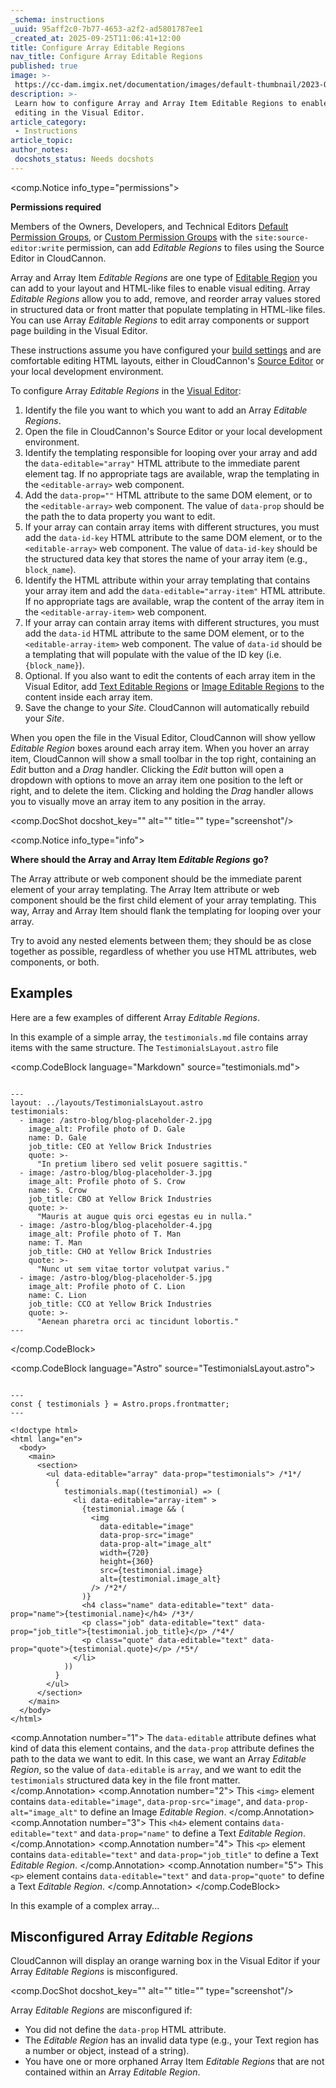 ```yaml
---
_schema: instructions
_uuid: 95aff2c0-7b77-4653-a2f2-ad5801787ee1
_created_at: 2025-09-25T11:06:41+12:00
title: Configure Array Editable Regions
nav_title: Configure Array Editable Regions
published: true
image: >-
 https://cc-dam.imgix.net/documentation/images/default-thumbnail/2023-Q4/CloudCannon-Documentation-Thumbnail.png
description: >-
 Learn how to configure Array and Array Item Editable Regions to enable array
 editing in the Visual Editor.
article_category:
 - Instructions
article_topic:
author_notes:
 docshots_status: Needs docshots
---
```

<comp.Notice info_type="permissions">
  <p><strong>Permissions required</strong></p><p>Members of the Owners, Developers, and Technical Editors <a href="/documentation/articles/what-are-default-permission-groups/">Default Permission Groups</a>, or <a href="/documentation/articles/what-are-custom-permission-groups/">Custom Permission Groups</a> with the <code>site:source-editor:write</code> permission, can add <em>Editable Regions</em> to files using the Source Editor in CloudCannon.</p>
</comp.Notice>

Array and Array Item *Editable Regions* are one type of [Editable Region](/documentation/articles/what-are-editable-regions/) you can add to your layout and HTML-like files to enable visual editing. Array *Editable Regions* allow you to add, remove, and reorder array values stored in structured data or front matter that populate templating in HTML-like files. You can use Array *Editable Regions* to edit array components or support page building in the Visual Editor.

These instructions assume you have configured your [build settings](/documentation/articles/configure-your-first-build/) and are comfortable editing HTML layouts, either in CloudCannon's [Source Editor](/documentation/articles/the-source-editor/) or your local development environment.

To configure Array *Editable Regions* in the [Visual Editor](/documentation/articles/the-visual-editor/):

1. Identify the file you want to which you want to add an Array *Editable Regions*.
2. Open the file in CloudCannon's Source Editor or your local development environment.
3. Identify the templating responsible for looping over your array and add the `data-editable="array"` HTML attribute to the immediate parent element tag. If no appropriate tags are available, wrap the templating in the `<editable-array>` web component.
4. Add the `data-prop=""` HTML attribute to the same DOM element, or to the `<editable-array>` web component. The value of `data-prop` should be the path the to data property you want to edit.
5. If your array can contain array items with different structures, you must add the `data-id-key` HTML attribute to the same DOM element, or to the `<editable-array>` web component. The value of `data-id-key` should be the structured data key that stores the name of your array item (e.g., `block_name`).
6. Identify the HTML attribute within your array templating that contains your array item and add the `data-editable="array-item"` HTML attribute. If no appropriate tags are available, wrap the content of the array item in the `<editable-array-item>` web component.
7. If your array can contain array items with different structures, you must add the `data-id` HTML attribute to the same DOM element, or to the `<editable-array-item>` web component. The value of `data-id` should be a templating that will populate with the value of the ID key (i.e. `{block_name}`).
8. Optional. If you also want to edit the contents of each array item in the Visual Editor, add [Text Editable Regions](/documentation/articles/configure-text-editable-regions/) or [Image Editable Regions](/documentation/articles/configure-image-editable-regions/) to the content inside each array item.
9. Save the change to your *Site*. CloudCannon will automatically rebuild your *Site*.

When you open the file in the Visual Editor, CloudCannon will show yellow *Editable Region* boxes around each array item. When you hover an array item, CloudCannon will show a small toolbar in the top right, containing an *Edit* button and a *Drag* handler. Clicking the *Edit* button will open a dropdown with options to move an array item one position to the left or right, and to delete the item. Clicking and holding the *Drag* handler allows you to visually move an array item to any position in the array.

<comp.DocShot docshot_key="" alt="" title="" type="screenshot"/>

<comp.Notice info_type="info">
  <p><strong>Where should the Array and Array Item </strong><em><strong>Editable Regions</strong></em> <strong>go?</strong></p><p>The Array attribute or web component should be the immediate parent element of your array templating. The Array Item attribute or web component should be the first child element of your array templating. This way, Array and Array Item should flank the templating for looping over your array.</p><p>Try to avoid any nested elements between them; they should be as close together as possible, regardless of whether you use HTML attributes, web components, or both.</p>
</comp.Notice>

## Examples

Here are a few examples of different Array *Editable Regions*.

In this example of a simple array, the `testimonials.md` file contains array items with the same structure. The `TestimonialsLayout.astro` file

<comp.CodeBlock language="Markdown" source="testimonials.md">
``````````

---
layout: ../layouts/TestimonialsLayout.astro
testimonials:
  - image: /astro-blog/blog-placeholder-2.jpg
    image_alt: Profile photo of D. Gale
    name: D. Gale
    job_title: CEO at Yellow Brick Industries
    quote: >-
      "In pretium libero sed velit posuere sagittis."
  - image: /astro-blog/blog-placeholder-3.jpg
    image_alt: Profile photo of S. Crow
    name: S. Crow
    job_title: CBO at Yellow Brick Industries
    quote: >-
      "Mauris at augue quis orci egestas eu in nulla."
  - image: /astro-blog/blog-placeholder-4.jpg
    image_alt: Profile photo of T. Man
    name: T. Man
    job_title: CHO at Yellow Brick Industries
    quote: >-
      "Nunc ut sem vitae tortor volutpat varius."
  - image: /astro-blog/blog-placeholder-5.jpg
    image_alt: Profile photo of C. Lion
    name: C. Lion
    job_title: CCO at Yellow Brick Industries
    quote: >-
      "Aenean pharetra orci ac tincidunt lobortis."
---

``````````
</comp.CodeBlock>

<comp.CodeBlock language="Astro" source="TestimonialsLayout.astro">
``````````

---
const { testimonials } = Astro.props.frontmatter;
---

<!doctype html>
<html lang="en">
  <body>
    <main>
      <section>
        <ul data-editable="array" data-prop="testimonials"> /*1*/
          {
            testimonials.map((testimonial) => (
              <li data-editable="array-item" >
                {testimonial.image && (
                  <img
                    data-editable="image"
                    data-prop-src="image"
                    data-prop-alt="image_alt"
                    width={720}
                    height={360}
                    src={testimonial.image}
                    alt={testimonial.image_alt}
                  /> /*2*/
                )}
                <h4 class="name" data-editable="text" data-prop="name">{testimonial.name}</h4> /*3*/
                <p class="job" data-editable="text" data-prop="job_title">{testimonial.job_title}</p> /*4*/
                <p class="quote" data-editable="text" data-prop="quote">{testimonial.quote}</p> /*5*/
              </li>
            ))
          }
        </ul>
      </section>
    </main>
  </body>
</html>

``````````
<comp.Annotation number="1">
  The `data-editable` attribute defines what kind of data this element contains, and the `data-prop` attribute defines the path to the data we want to edit. In this case, we want an Array *Editable Region*, so the value of `data-editable` is `array`, and we want to edit the `testimonials` structured data key in the file front matter.
</comp.Annotation>
<comp.Annotation number="2">
  This `<img>` element contains `data-editable="image"`, `data-prop-src="image"`, and `data-prop-alt="image_alt"` to define an Image *Editable Region*.
</comp.Annotation>
<comp.Annotation number="3">
  This `<h4>` element contains `data-editable="text"` and `data-prop="name"` to define a Text *Editable Region*.
</comp.Annotation>
<comp.Annotation number="4">
  This `<p>` element contains `data-editable="text"` and `data-prop="job_title"` to define a Text *Editable Region*.
</comp.Annotation>
<comp.Annotation number="5">
  This `<p>` element contains `data-editable="text"` and `data-prop="quote"` to define a Text *Editable Region*.
</comp.Annotation>
</comp.CodeBlock>

In this example of a complex array...

## Misconfigured Array *Editable Regions*

CloudCannon will display an orange warning box in the Visual Editor if your Array *Editable Regions* is misconfigured.

<comp.DocShot docshot_key="" alt="" title="" type="screenshot"/>

Array *Editable Regions* are misconfigured if:

* You did not define the `data-prop` HTML attribute.
* The *Editable Region* has an invalid data type (e.g., your Text region has a number or object, instead of a string).
* You have one or more orphaned Array Item *Editable Regions* that are not contained within an Array *Editable Region*.